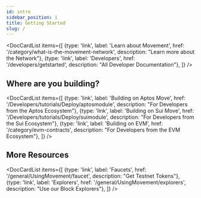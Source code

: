 ```yaml
---
id: intro
sidebar_position: 1
title: Getting Started
slug: /
---
```



<DocCardList items={[
  {type: 'link', label: 'Learn about Movement', href: '/category/what-is-the-movement-network', description: "Learn more about the Network"},
  {type: 'link', label: 'Developers', href: '/developers/getstarted', description: "All Developer Documentation"},
]} />

<h2>Where are you building?</h2>

<DocCardList items={[
  {type: 'link', label: 'Building on Aptos Move', href: '/Developers/tutorials/Deploy/aptosmodule', description: "For Developers from the Aptos Ecosystem"},
  {type: 'link', label: 'Building on Sui Move', href: '/Developers/tutorials/Deploy/suimodule', description: "For Developers from the Sui Ecosystem"},
  {type: 'link', label: 'Building on EVM', href: '/category/evm-contracts', description: "For Developers from the EVM Ecosystem"},
]} />
  
<h2>More Resources</h2>

<DocCardList items={[
  {type: 'link', label: 'Faucets', href: '/general/UsingMovement/faucet', description: "Get Testnet Tokens"},
  {type: 'link', label: 'Explorers', href: '/general/UsingMovement/explorers', description: "Use our Block Explorers"},
]} />